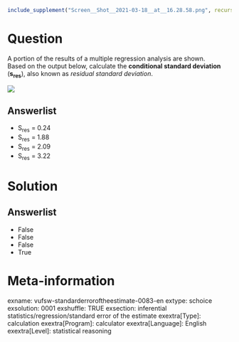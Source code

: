 ```r
include_supplement("Screen__Shot__2021-03-18__at__16.28.58.png", recursive = TRUE)
```

Question
========
A portion of the results of a multiple regression analysis are shown.  
Based on the output below, calculate the **conditional standard deviation** (**s**<sub>**res**</sub>), also known as *residual standard deviation*.  
  
![](Screen__Shot__2021-03-18__at__16.28.58.png)

Answerlist
----------
* S<sub>res</sub> = 0.24
* S<sub>res</sub> = 1.88
* S<sub>res</sub> = 2.09
* S<sub>res</sub> = 3.22

Solution
========

Answerlist
----------
* False
* False
* False
* True

Meta-information
================
exname: vufsw-standarderroroftheestimate-0083-en
extype: schoice
exsolution: 0001
exshuffle: TRUE
exsection: inferential statistics/regression/standard error of the estimate
exextra[Type]: calculation
exextra[Program]: calculator
exextra[Language]: English
exextra[Level]: statistical reasoning

